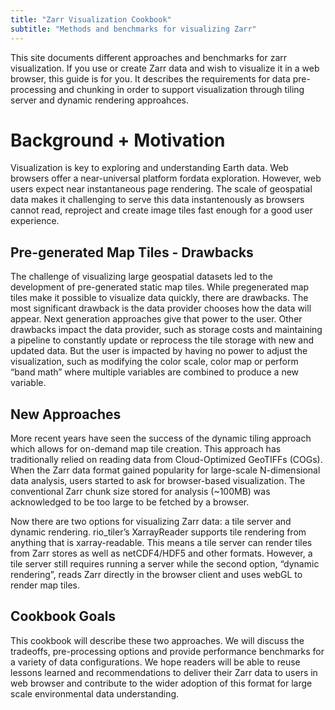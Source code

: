 ```yaml
---
title: "Zarr Visualization Cookbook"
subtitle: "Methods and benchmarks for visualizing Zarr"
---
```


This site documents different approaches and benchmarks for zarr visualization. If you use or create Zarr data and wish to visualize it in a web browser, this guide is for you. It describes the requirements for data pre-processing and chunking in order to support visualization through tiling server and dynamic rendering approahces.

# Background + Motivation

Visualization is key to exploring and understanding Earth data. Web browsers offer a near-universal platform fordata exploration. However, web users expect near instantaneous page rendering. The scale of geospatial data makes it challenging to serve this data instantenously as browsers cannot read, reproject and create image tiles fast enough for a good user experience.

## Pre-generated Map Tiles - Drawbacks

The challenge of visualizing large geospatial datasets led to the development of pre-generated static map tiles. While pregenerated map tiles make it possible to visualize data quickly, there are drawbacks. The most significant drawback is the data provider chooses how the data will appear. Next generation approaches give that power to the user. Other drawbacks impact the data provider, such as storage costs and maintaining a pipeline to constantly update or reprocess the tile storage with new and updated data. But the user is impacted by having no power to adjust the visualization, such as modifying the color scale, color map or perform “band math” where multiple variables are combined to produce a new variable.

## New Approaches

More recent years have seen the success of the dynamic tiling approach which allows for on-demand map tile creation. This approach has traditionally relied on reading data from Cloud-Optimized GeoTIFFs (COGs). When the Zarr data format gained popularity for large-scale N-dimensional data analysis, users started to ask for browser-based visualization. The conventional Zarr chunk size stored for analysis (~100MB) was acknowledged to be too large to be fetched by a browser.

Now there are two options for visualizing Zarr data: a tile server and dynamic rendering. rio_tiler’s XarrayReader supports tile rendering from anything that is xarray-readable. This means a tile server can render tiles from Zarr stores as well as netCDF4/HDF5 and other formats. However, a tile server still requires running a server while the second option, "dynamic rendering", reads Zarr directly in the browser client and uses webGL to render map tiles.

## Cookbook Goals

This cookbook will describe these two approaches. We will discuss the tradeoffs, pre-processing options and provide performance benchmarks for a variety of data configurations. We hope readers will be able to reuse lessons learned and recommendations to deliver their Zarr data to users in web browser and contribute to the wider adoption of this format for large scale environmental data understanding.


